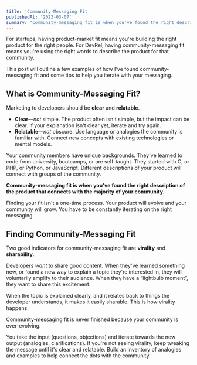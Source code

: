 ```yaml
---
title: 'Community-Messaging Fit'
publishedAt: '2023-03-07'
summary: "Community-messaging fit is when you've found the right description of the product that connects with the majority of your community."
---
```


For startups, having product-market fit means you're building the right product for the right people. For DevRel, having community-messaging fit means you're using the right words to describe the product for that community.

This post will outline a few examples of how I've found community-messaging fit and some tips to help you iterate with your messaging.

## What is Community-Messaging Fit?

Marketing to developers should be **clear** and **relatable**.

- **Clear**—_not_ simple. The product often isn't simple, but the impact can be clear. If your explanation isn't clear yet, iterate and try again.
- **Relatable**—_not_ obscure. Use language or analogies the community is familiar with. Connect new concepts with existing technologies or mental models.

Your community members have unique backgrounds. They've learned to code from university, bootcamps, or are self-taught. They started with C, or PHP, or Python, or JavaScript. Different descriptions of your product will connect with groups of the community.

**Community-messaging fit is when you've found the right description of the product that connects with the majority of your community.**

Finding your fit isn't a one-time process. Your product will evolve and your community will grow. You have to be constantly iterating on the right messaging.

## Finding Community-Messaging Fit

Two good indicators for community-messaging fit are **virality** and **sharability**.

Developers _want_ to share good content. When they've learned something new, or found a new way to explain a topic they're interested in, they will voluntarily amplify to their audience. When they have a “lightbulb moment”, they want to share this excitement.

When the topic is explained clearly, and it relates back to things the developer understands, it makes it easily sharable. This is how virality happens.

Community-messaging fit is never finished because your community is ever-evolving.

You take the input (questions, objections) and iterate towards the new output (analogies, clarifications). If you're not seeing virality, keep tweaking the message until it's clear and relatable. Build an inventory of analogies and examples to help connect the dots with the community.
